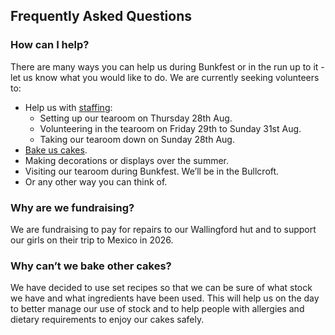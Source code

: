 ## Frequently Asked Questions

### How can I help?

There are many ways you can help us during Bunkfest or in the run up to it - let us know what you would like to do. We are currently seeking volunteers to:

- Help us with [staffing](staffing.qmd):
  - Setting up our tearoom on Thursday 28th Aug.
  - Volunteering in the tearoom on Friday 29th to Sunday 31st Aug.
  - Taking our tearoom down on Sunday 28th Aug.
- [Bake us cakes](recipes.qmd).
- Making decorations or displays over the summer.
- Visiting our tearoom during Bunkfest. We'll be in the Bullcroft.
- Or any other way you can think of. 

### Why are we fundraising?

We are fundraising to pay for repairs to our Wallingford hut and to support our girls on their trip to Mexico in 2026. 

### Why can't we bake other cakes?

We have decided to use set recipes so that we can be sure of what stock we have and what ingredients have been used. This will help us on the day to better manage our use of stock and to help people with allergies and dietary requirements to enjoy our cakes safely.